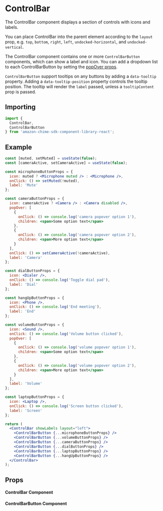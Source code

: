 

# ControlBar

The ControlBar component displays a section of controls with icons and labels.

You can place ControlBar into the parent element according to the `layout` prop, e.g. `top`, `bottom`, `right`, `left`, `undocked-horizontal`, and `undocked-vertical`.

The ControlBar component contains one or more `ControlBarButton` components, which can show a label and icon. You can add a dropdown list to each ControlBarButton by setting the [popOver props](/?path=/docs/ui-components-popover--basic-pop-over-menu).

`ControlBarButton` support tooltips on any buttons by adding a `data-tooltip` property. Adding a `data-tooltip-position` property controls the tooltip position. The tooltip will render the `label` passed, unless a `tooltipContent` prop is passed.

## Importing

```javascript
import {
  ControlBar,
  ControlBarButton
} from 'amazon-chime-sdk-component-library-react';
```

## Example

<ThemeProvider theme={lightTheme}>
  <GlobalStyles/>
  <Preview>
    <div style={{height: '50vh', position: 'relative'}}>
      <ControlBarForDocs />
    </div>
  </Preview>
</ThemeProvider>

```jsx
const [muted, setMuted] = useState(false);
const [cameraActive, setCameraActive] = useState(false);

const microphoneButtonProps = {
  icon: muted ? <Microphone muted /> : <Microphone />,
  onClick: () => setMuted(!muted),
  label: 'Mute'
};

const cameraButtonProps = {
  icon: cameraActive ? <Camera /> : <Camera disabled />,
  popOver: [
    {
      onClick: () => console.log('camera popover option 1'),
      children: <span>Some option text</span>
    },
    {
      onClick: () => console.log('camera popover option 2'),
      children: <span>More option text</span>
    }
  ],
  onClick: () => setCameraActive(!cameraActive),
  label: 'Camera'
};

const dialButtonProps = {
  icon: <Dialer />,
  onClick: () => console.log('Toggle dial pad'),
  label: 'Dial'
};

const hangUpButtonProps = {
  icon: <Phone />,
  onClick: () => console.log('End meeting'),
  label: 'End'
};

const volumeButtonProps = {
  icon: <Sound />,
  onClick: () => console.log('Volume button clicked'),
  popOver: [
    {
      onClick: () => console.log('volume popover option 1'),
      children: <span>Some option text</span>
    },
    {
      onClick: () => console.log('volume popover option 2'),
      children: <span>More option text</span>
    }
  ],
  label: 'Volume'
};

const laptopButtonProps = {
  icon: <Laptop />,
  onClick: () => console.log('Screen button clicked'),
  label: 'Screen'
};

return (
  <ControlBar showLabels layout="left">
    <ControlBarButton {...microphoneButtonProps} />
    <ControlBarButton {...volumeButtonProps} />
    <ControlBarButton {...cameraButtonProps} />
    <ControlBarButton {...dialButtonProps} />
    <ControlBarButton {...laptopButtonProps} />
    <ControlBarButton {...hangUpButtonProps} />
  </ControlBar>
);
```

## Props

#### ControlBar Component
<Props of={ControlBar} />

#### ControlBarButton Component
<Props of={ControlBarButton} />
